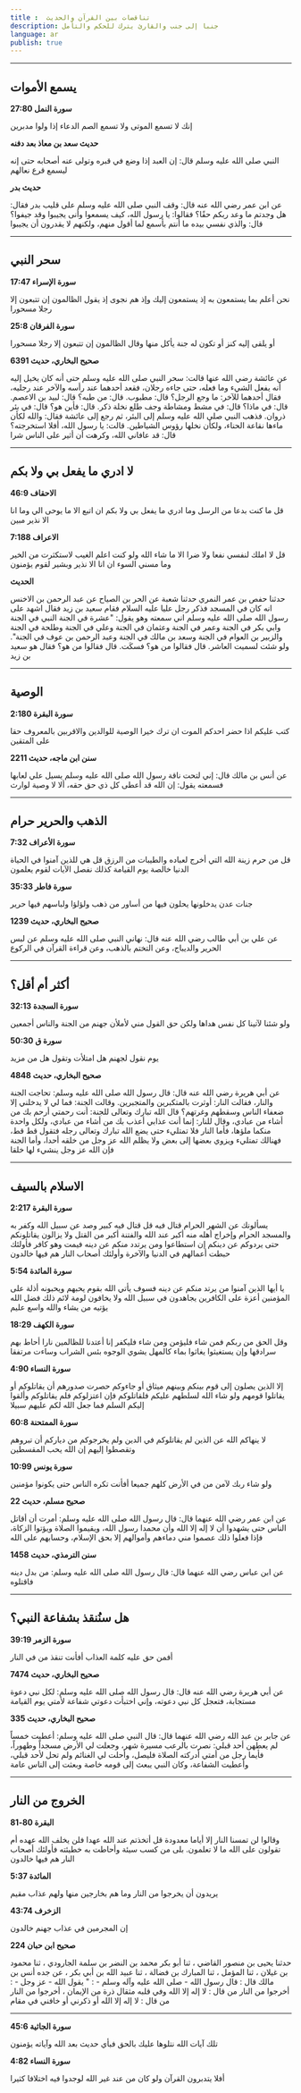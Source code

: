 ```yaml
---
title :  تناقضات بين القرآن والحديث
description: جنبا إلى جنب والقارئ يترك للحكم والتأمل
language: ar
publish: true
---
```


-------
## يسمع الأموات

**سورة النمل 27:80**

إنك لا تسمع الموتى ولا تسمع الصم الدعاء إذا ولوا مدبرين

**حديث سعد بن معاذ بعد دفنه**

النبي صلى الله عليه وسلم قال: إن العبد إذا وضع في قبره وتولى عنه أصحابه حتى إنه ليسمع قرع نعالهم

**حديث بدر**

عن ابن عمر رضي الله عنه قال: وقف النبي صلى الله عليه وسلم على قليب بدر فقال: هل وجدتم ما وعد ربكم حقًا؟ فقالوا: يا رسول الله، كيف يسمعوا وأنى يجيبوا وقد جيفوا؟ قال: والذي نفسي بيده ما أنتم بأسمع لما أقول منهم، ولكنهم لا يقدرون أن يجيبوا

-------

## سحر النبي

**سورة الإسراء 17:47**

نحن أعلم بما يستمعون به إذ يستمعون إليك وإذ هم نجوى إذ يقول الظالمون إن تتبعون إلا رجلا مسحورا

**سورة الفرقان 25:8**

أو يلقى إليه كنز أو تكون له جنة يأكل منها وقال الظالمون إن تتبعون إلا رجلا مسحورا

**صحيح البخاري، حديث 6391**

عن عائشة رضي الله عنها قالت: سحر النبي صلى الله عليه وسلم حتى أنه كان يخيل إليه أنه يفعل الشيء وما فعله، حتى جاءه رجلان، فقعد أحدهما عند رأسه والآخر عند رجليه، فقال أحدهما للآخر: ما وجع الرجل؟ قال: مطبوب. قال: من طبه؟ قال: لبيد بن الاعصم. قال: في ماذا؟ قال: في مشط ومشاطة وجف طلع نخلة ذكر. قال: فأين هو؟ قال: في بئر ذروان. فذهب النبي صلى الله عليه وسلم إلى البئر، ثم رجع إلى عائشة فقال: والله لكأن ماءها نقاعة الحناء، ولكأن نخلها رؤوس الشياطين. قالت: يا رسول الله، أفلا استخرجته؟ قال: قد عافاني الله، وكرهت أن أثير على الناس شرا

----

## لا ادري ما يفعل بي ولا بكم


**الاحقاف 46:9**

قل ما كنت بدعا من الرسل وما ادري ما يفعل بي ولا بكم ان اتبع الا ما يوحى الي وما انا الا نذير مبين

**7:188 الاعراف**

قل لا املك لنفسي نفعا ولا ضرا الا ما شاء الله ولو كنت اعلم الغيب لاستكثرت من الخير وما مسني السوء ان انا الا نذير وبشير لقوم يؤمنون

**الحديث**

حدثنا حفص بن عمر النمري حدثنا شعبة عن الحر بن الصياح عن عبد الرحمن بن الاخنس انه كان في المسجد فذكر رجل عليا عليه السلام فقام سعيد بن زيد فقال اشهد على رسول الله صلى الله عليه وسلم اني سمعته وهو يقول: "عشرة في الجنة النبي في الجنة وابي بكر في الجنة وعمر في الجنة وعثمان في الجنة وعلي في الجنة وطلحة في الجنة والزبير بن العوام في الجنة وسعد بن مالك في الجنة وعبد الرحمن بن عوف في الجنة". ولو شئت لسميت العاشر. قال فقالوا من هو؟ فسكَت. قال فقالوا من هو؟ فقال هو سعيد بن زيد

----

## الوصية

**سورة البقرة 2:180**

كتب عليكم اذا حضر احدكم الموت ان ترك خيرا الوصية للوالدين والاقربين بالمعروف حقا على المتقين


**سنن ابن ماجه، حديث 2211**

عن أنس بن مالك قال: إني لتحت ناقة رسول الله صلى الله عليه وسلم يسيل علي لعابها فسمعته يقول: إن الله قد أعطى كل ذي حق حقه، ألا لا وصية لوارث

----

## الذهب والحرير حرام

**سورة الأعراف 7:32**

قل من حرم زينة الله التي أخرج لعباده والطيبات من الرزق قل هي للذين آمنوا في الحياة الدنيا خالصة يوم القيامة كذلك نفصل الآيات لقوم يعلمون

**سورة فاطر 35:33**

جنات عدن يدخلونها يحلون فيها من أساور من ذهب ولؤلؤا ولباسهم فيها حرير

**صحيح البخاري، حديث 1239**

عن علي بن أبي طالب رضي الله عنه قال: نهاني النبي صلى الله عليه وسلم عن لبس الحرير والديباج، وعن التختم بالذهب، وعن قراءة القرآن في الركوع

----

## أكثر أم أقل؟

**سورة السجدة 32:13**

ولو شئنا لآتينا كل نفس هداها ولكن حق القول مني لأملأن جهنم من الجنة والناس أجمعين

**سورة ق 50:30**

يوم نقول لجهنم هل امتلأت وتقول هل من مزيد

**صحيح البخاري، حديث 4848**

عن أبي هريرة رضي الله عنه قال: قال رسول الله صلى الله عليه وسلم: تحاجت الجنة والنار، فقالت النار: أوثرت بالمتكبرين والمتجبرين. وقالت الجنة: فما لي لا يدخلني إلا ضعفاء الناس وسقطهم وغرتهم؟ قال الله تبارك وتعالى للجنة: أنت رحمتي أرحم بك من أشاء من عبادي، وقال للنار: إنما أنت عذابي أعذب بك من أشاء من عبادي، ولكل واحدة منكما ملؤها، فأما النار فلا تمتليء حتى يضع الله تبارك وتعالى رجله فتقول قط قط، فهنالك تمتليء ويزوي بعضها إلى بعض ولا يظلم الله عز وجل من خلقه أحدا، وأما الجنة فإن الله عز وجل ينشيء لها خلقا

----

## الاسلام بالسيف

**سورة البقرة 2:217**

يسألونك عن الشهر الحرام قتال فيه قل قتال فيه كبير وصد عن سبيل الله وكفر به والمسجد الحرام وإخراج أهله منه أكبر عند الله والفتنة أكبر من القتل ولا يزالون يقاتلونكم حتى يردوكم عن دينكم إن استطاعوا ومن يرتدد منكم عن دينه فيمت وهو كافر فأولئك حبطت أعمالهم في الدنيا والآخرة وأولئك أصحاب النار هم فيها خالدون

**سورة المائدة 5:54**

يا أيها الذين آمنوا من يرتد منكم عن دينه فسوف يأتي الله بقوم يحبهم ويحبونه أذلة على المؤمنين أعزة على الكافرين يجاهدون في سبيل الله ولا يخافون لومة لائم ذلك فضل الله يؤتيه من يشاء والله واسع عليم

**سورة الكهف 18:29**

وقل الحق من ربكم فمن شاء فليؤمن ومن شاء فليكفر إنا أعتدنا للظالمين نارا أحاط بهم سرادقها وإن يستغيثوا يغاثوا بماء كالمهل يشوي الوجوه بئس الشراب وساءت مرتفقا

**سورة النساء 4:90**

إلا الذين يصلون إلى قوم بينكم وبينهم ميثاق أو جاءوكم حصرت صدورهم أن يقاتلوكم أو يقاتلوا قومهم ولو شاء الله لسلطهم عليكم فلقاتلوكم فإن اعتزلوكم فلم يقاتلوكم وألقوا إليكم السلم فما جعل الله لكم عليهم سبيلا

**سورة الممتحنة 60:8**

لا ينهاكم الله عن الذين لم يقاتلوكم في الدين ولم يخرجوكم من دياركم أن تبروهم وتقصطوا إليهم إن الله يحب المقسطين

**سورة يونس 10:99**

ولو شاء ربك لآمن من في الأرض كلهم جميعا أفأنت تكره الناس حتى يكونوا مؤمنين

**صحيح مسلم، حديث 22**

عن ابن عمر رضي الله عنهما قال: قال رسول الله صلى الله عليه وسلم: أمرت أن أقاتل الناس حتى يشهدوا أن لا إله إلا الله وأن محمدا رسول الله، ويقيموا الصلاة ويؤتوا الزكاة، فإذا فعلوا ذلك عصموا مني دماءهم وأموالهم إلا بحق الإسلام، وحسابهم على الله

**سنن الترمذي، حديث 1458**

عن ابن عباس رضي الله عنهما قال: قال رسول الله صلى الله عليه وسلم: من بدل دينه فاقتلوه

----

## هل سنُنقذ بشفاعة النبي؟

**سورة الزمر 39:19**

أفمن حق عليه كلمة العذاب أفأنت تنقذ من في النار

**صحيح البخاري، حديث 7474**

عن أبي هريرة رضي الله عنه قال: قال رسول الله صلى الله عليه وسلم: لكل نبي دعوة مستجابة، فتعجل كل نبي دعوته، وإني اختبأت دعوتي شفاعة لأمتي يوم القيامة


**صحيح البخاري، حديث 335**

عن جابر بن عبد الله رضي الله عنهما قال: قال النبي صلى الله عليه وسلم: أعطيت خمساً لم يعطهن أحد قبلي: نصرت بالرعب مسيرة شهر، وجعلت لي الأرض مسجداً وطهوراً، فأيما رجل من أمتي أدركته الصلاة فليصل، وأحلت لي الغنائم ولم تحل لأحد قبلي، وأعطيت الشفاعة، وكان النبي يبعث إلى قومه خاصة وبعثت إلى الناس عامة

----
## الخروج من النار

**البقرة 80-81**

وقالوا لن تمسنا النار إلا أياما معدودة قل أتخذتم عند الله عهدا فلن يخلف الله عهده أم تقولون على الله ما لا تعلمون. بلى من كسب سيئة وأحاطت به خطيئته فأولئك أصحاب النار هم فيها خالدون

**المائدة 5:37**

يريدون أن يخرجوا من النار وما هم بخارجين منها ولهم عذاب مقيم

**الزخرف 43:74**

إن المجرمين في عذاب جهنم خالدون

**صحيح ابن حبان 224**

حدثنا يحيى بن منصور القاضي ، ثنا أبو بكر محمد بن النضر بن سلمة الجارودي ، ثنا محمود بن غيلان ، ثنا المؤمل ، ثنا المبارك بن فضالة ، ثنا عبيد الله بن أبي بكر ، عن جده أنس بن مالك قال : قال رسول الله - صلى الله عليه وآله وسلم - : " يقول الله - عز وجل - : أخرجوا من النار من قال : لا إله إلا الله وفي قلبه مثقال ذرة من الإيمان ، أخرجوا من النار من قال : لا إله إلا الله أو ذكرني أو خافني في مقام

-----


**سورة الجاثية 45:6**

تلك آيات الله نتلوها عليك بالحق فبأي حديث بعد الله وآياته يؤمنون

**سورة النساء 4:82**

أفلا يتدبرون القرآن ولو كان من عند غير الله لوجدوا فيه اختلافا كثيرا

